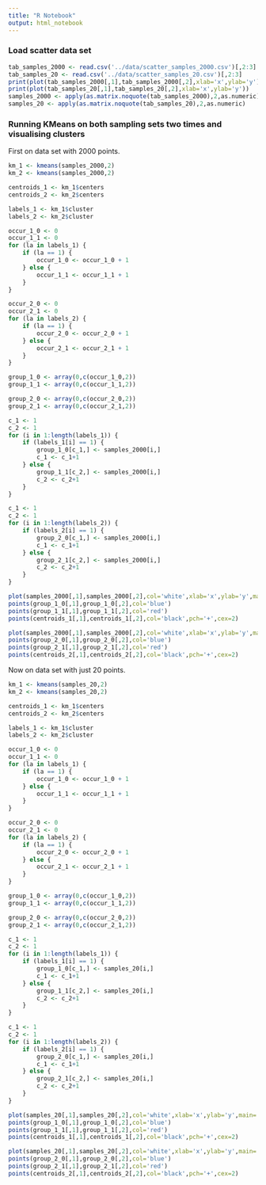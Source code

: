 ```yaml
---
title: "R Notebook"
output: html_notebook
---
```


### Load scatter data set

```r
tab_samples_2000 <- read.csv('../data/scatter_samples_2000.csv')[,2:3]
tab_samples_20 <- read.csv('../data/scatter_samples_20.csv')[,2:3]
print(plot(tab_samples_2000[,1],tab_samples_2000[,2],xlab='x',ylab='y'))
print(plot(tab_samples_20[,1],tab_samples_20[,2],xlab='x',ylab='y'))
samples_2000 <- apply(as.matrix.noquote(tab_samples_2000),2,as.numeric)
samples_20 <- apply(as.matrix.noquote(tab_samples_20),2,as.numeric)
```

### Running KMeans on both sampling sets two times and visualising clusters
First on data set with 2000 points.

```r
km_1 <- kmeans(samples_2000,2)
km_2 <- kmeans(samples_2000,2)

centroids_1 <- km_1$centers
centroids_2 <- km_2$centers

labels_1 <- km_1$cluster
labels_2 <- km_2$cluster

occur_1_0 <- 0
occur_1_1 <- 0
for (la in labels_1) {
    if (la == 1) {
        occur_1_0 <- occur_1_0 + 1
    } else {
        occur_1_1 <- occur_1_1 + 1
    }
}

occur_2_0 <- 0
occur_2_1 <- 0
for (la in labels_2) {
    if (la == 1) {
        occur_2_0 <- occur_2_0 + 1
    } else {
        occur_2_1 <- occur_2_1 + 1
    }
}

group_1_0 <- array(0,c(occur_1_0,2))
group_1_1 <- array(0,c(occur_1_1,2))

group_2_0 <- array(0,c(occur_2_0,2))
group_2_1 <- array(0,c(occur_2_1,2))

c_1 <- 1
c_2 <- 1
for (i in 1:length(labels_1)) {
    if (labels_1[i] == 1) {
        group_1_0[c_1,] <- samples_2000[i,]
        c_1 <- c_1+1
    } else {
        group_1_1[c_2,] <- samples_2000[i,]
        c_2 <- c_2+1
    }
}

c_1 <- 1
c_2 <- 1
for (i in 1:length(labels_2)) {
    if (labels_2[i] == 1) {
        group_2_0[c_1,] <- samples_2000[i,]
        c_1 <- c_1+1
    } else {
        group_2_1[c_2,] <- samples_2000[i,]
        c_2 <- c_2+1
    }
}

plot(samples_2000[,1],samples_2000[,2],col='white',xlab='x',ylab='y',main='First run of KMeans')
points(group_1_0[,1],group_1_0[,2],col='blue')
points(group_1_1[,1],group_1_1[,2],col='red')
points(centroids_1[,1],centroids_1[,2],col='black',pch='+',cex=2)

plot(samples_2000[,1],samples_2000[,2],col='white',xlab='x',ylab='y',main='Second run of KMeans')
points(group_2_0[,1],group_2_0[,2],col='blue')
points(group_2_1[,1],group_2_1[,2],col='red')
points(centroids_2[,1],centroids_2[,2],col='black',pch='+',cex=2)

```
Now on data set with just 20 points.

```r
km_1 <- kmeans(samples_20,2)
km_2 <- kmeans(samples_20,2)

centroids_1 <- km_1$centers
centroids_2 <- km_2$centers

labels_1 <- km_1$cluster
labels_2 <- km_2$cluster

occur_1_0 <- 0
occur_1_1 <- 0
for (la in labels_1) {
    if (la == 1) {
        occur_1_0 <- occur_1_0 + 1
    } else {
        occur_1_1 <- occur_1_1 + 1
    }
}

occur_2_0 <- 0
occur_2_1 <- 0
for (la in labels_2) {
    if (la == 1) {
        occur_2_0 <- occur_2_0 + 1
    } else {
        occur_2_1 <- occur_2_1 + 1
    }
}

group_1_0 <- array(0,c(occur_1_0,2))
group_1_1 <- array(0,c(occur_1_1,2))

group_2_0 <- array(0,c(occur_2_0,2))
group_2_1 <- array(0,c(occur_2_1,2))

c_1 <- 1
c_2 <- 1
for (i in 1:length(labels_1)) {
    if (labels_1[i] == 1) {
        group_1_0[c_1,] <- samples_20[i,]
        c_1 <- c_1+1
    } else {
        group_1_1[c_2,] <- samples_20[i,]
        c_2 <- c_2+1
    }
}

c_1 <- 1
c_2 <- 1
for (i in 1:length(labels_2)) {
    if (labels_2[i] == 1) {
        group_2_0[c_1,] <- samples_20[i,]
        c_1 <- c_1+1
    } else {
        group_2_1[c_2,] <- samples_20[i,]
        c_2 <- c_2+1
    }
}

plot(samples_20[,1],samples_20[,2],col='white',xlab='x',ylab='y',main='First run of KMeans')
points(group_1_0[,1],group_1_0[,2],col='blue')
points(group_1_1[,1],group_1_1[,2],col='red')
points(centroids_1[,1],centroids_1[,2],col='black',pch='+',cex=2)

plot(samples_20[,1],samples_20[,2],col='white',xlab='x',ylab='y',main='Second run of KMeans')
points(group_2_0[,1],group_2_0[,2],col='blue')
points(group_2_1[,1],group_2_1[,2],col='red')
points(centroids_2[,1],centroids_2[,2],col='black',pch='+',cex=2)
```